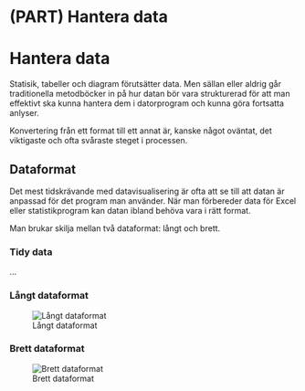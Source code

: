 # (PART) Hantera data {-}

# Hantera data {#data-management}

Statisik, tabeller och diagram förutsätter data. Men sällan eller aldrig går traditionella metodböcker in på hur datan bör vara strukturerad för att man effektivt ska kunna hantera dem i datorprogram och kunna göra fortsatta anlyser.

Konvertering från ett format till ett annat är, kanske något oväntat, det viktigaste och ofta svåraste steget i processen.

## Dataformat

Det mest tidskrävande med datavisualisering är ofta att se till att datan är anpassad för det program man använder. När man förbereder data för Excel eller statistikprogram kan datan ibland behöva vara i rätt format.

Man brukar skilja mellan två dataformat: långt och brett.

### Tidy data

...

### Långt dataformat

![Långt dataformat](images/format-long.png "Långt dataformat")

### Brett dataformat

![Brett dataformat](images/format-wide.png "Brett dataformat")